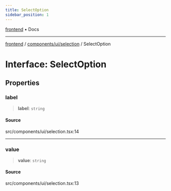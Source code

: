 ```yaml
---
title: SelectOption
sidebar_position: 1
---
```


[frontend](../../../..) • Docs

***

[frontend](../../../..) / [components/ui/selection](..) / SelectOption

# Interface: SelectOption

## Properties

### label

> **label**: `string`

#### Source

src/components/ui/selection.tsx:14

***

### value

> **value**: `string`

#### Source

src/components/ui/selection.tsx:13
